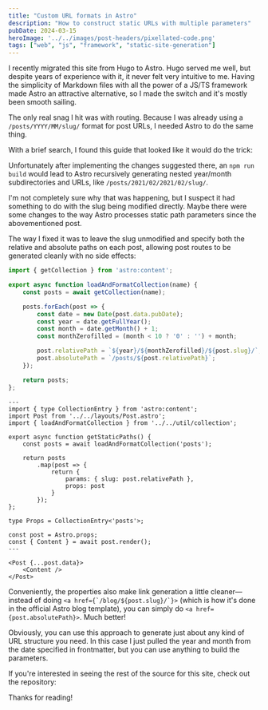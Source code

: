 ```yaml
---
title: "Custom URL formats in Astro"
description: "How to construct static URLs with multiple parameters"
pubDate: 2024-03-15
heroImage: '../../images/post-headers/pixellated-code.png'
tags: ["web", "js", "framework", "static-site-generation"]
---
```


I recently migrated this site from <ExternalLink url="https://gohugo.io/">Hugo</ExternalLink> to <ExternalLink url="https://astro.build/">Astro</ExternalLink>. Hugo served me well, but despite years of experience with it, it never felt very intuitive to me. Having the simplicity of Markdown files with all the power of a JS/TS framework made Astro an attractive alternative, so I made the switch and it's mostly been smooth sailing.

The only real snag I hit was with routing. Because I was already using a `/posts/YYYY/MM/slug/` format for post URLs, I needed Astro to do the same thing.

With a brief search, I found this guide that looked like it would do the trick:

<OpenGraphSummary url="https://humanwhocodes.com/blog/2023/03/astro-jekyll-blog-post-url/" />

Unfortunately after implementing the changes suggested there, an `npm run build` would lead to Astro recursively generating nested year/month subdirectories and URLs, like `/posts/2021/02/2021/02/slug/`.

I'm not completely sure why that was happening, but I suspect it had something to do with the slug being modified directly. Maybe there were some changes to the way Astro processes static path parameters since the abovementioned post.

The way I fixed it was to leave the slug unmodified and specify both the relative and absolute paths on each post, allowing post routes to be generated cleanly with no side effects:

```js title="src/util/collection.js"
import { getCollection } from 'astro:content';

export async function loadAndFormatCollection(name) {
    const posts = await getCollection(name);

    posts.forEach(post => {
        const date = new Date(post.data.pubDate);
        const year = date.getFullYear();
        const month = date.getMonth() + 1;
        const monthZerofilled = (month < 10 ? '0' : '') + month;

        post.relativePath = `${year}/${monthZerofilled}/${post.slug}/`;
        post.absolutePath = `/posts/${post.relativePath}`;
    });

    return posts;
};
```

```astro title="src/pages/posts/[...slug].astro"
---
import { type CollectionEntry } from 'astro:content';
import Post from '../../layouts/Post.astro';
import { loadAndFormatCollection } from '../../util/collection';

export async function getStaticPaths() {
    const posts = await loadAndFormatCollection('posts');

    return posts
        .map(post => {
            return {
                params: { slug: post.relativePath },
                props: post
            }
        });
};

type Props = CollectionEntry<'posts'>;

const post = Astro.props;
const { Content } = await post.render();
---

<Post {...post.data}>
    <Content />
</Post>
```

Conveniently, the properties also make link generation a little cleaner—instead of doing ``<a href={`/blog/${post.slug}/`}>`` (which is how it's done in the official Astro blog template), you can simply do `<a href={post.absolutePath}>`. Much better!

Obviously, you can use this approach to generate just about any kind of URL structure you need. In this case I just pulled the year and month from the date specified in frontmatter, but you can use anything to build the parameters.

If you're interested in seeing the rest of the source for this site, check out the repository:

<OpenGraphSummary url="https://github.com/Riari/rick.me.uk" />

Thanks for reading!